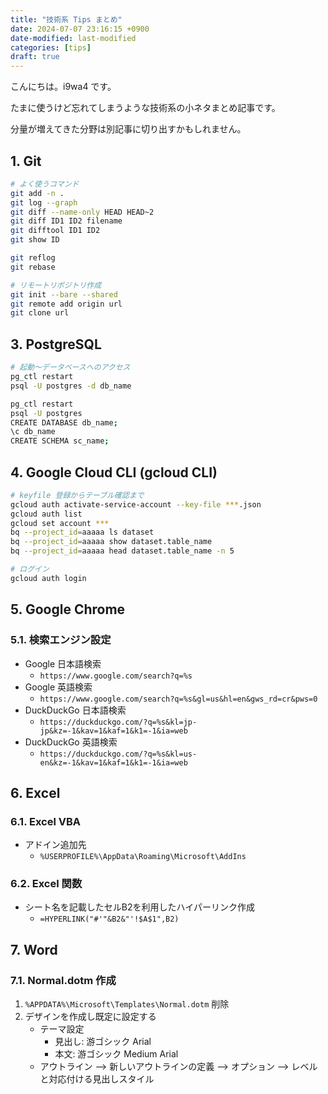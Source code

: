 ```yaml
---
title: "技術系 Tips まとめ"
date: 2024-07-07 23:16:15 +0900
date-modified: last-modified
categories: [tips]
draft: true
---
```


こんにちは。i9wa4 です。

たまに使うけど忘れてしまうような技術系の小ネタまとめ記事です。

分量が増えてきた分野は別記事に切り出すかもしれません。

## 1. Git

```sh
# よく使うコマンド
git add -n .
git log --graph
git diff --name-only HEAD HEAD~2
git diff ID1 ID2 filename
git difftool ID1 ID2
git show ID

git reflog
git rebase

# リモートリポジトリ作成
git init --bare --shared
git remote add origin url
git clone url
```

## 3. PostgreSQL

```sh
# 起動～データベースへのアクセス
pg_ctl restart
psql -U postgres -d db_name

pg_ctl restart
psql -U postgres
CREATE DATABASE db_name;
\c db_name
CREATE SCHEMA sc_name;
```

## 4. Google Cloud CLI (gcloud CLI)

```sh
# keyfile 登録からテーブル確認まで
gcloud auth activate-service-account --key-file ***.json
gcloud auth list
gcloud set account ***
bq --project_id=aaaaa ls dataset
bq --project_id=aaaaa show dataset.table_name
bq --project_id=aaaaa head dataset.table_name -n 5
```

```sh
# ログイン
gcloud auth login
```

## 5. Google Chrome

### 5.1. 検索エンジン設定

- Google 日本語検索
    - `https://www.google.com/search?q=%s`
- Google 英語検索
    - `https://www.google.com/search?q=%s&gl=us&hl=en&gws_rd=cr&pws=0`
- DuckDuckGo 日本語検索
    - `https://duckduckgo.com/?q=%s&kl=jp-jp&kz=-1&kav=1&kaf=1&k1=-1&ia=web`
- DuckDuckGo 英語検索
    - `https://duckduckgo.com/?q=%s&kl=us-en&kz=-1&kav=1&kaf=1&k1=-1&ia=web`

## 6. Excel

### 6.1. Excel VBA

- アドイン追加先
    - `%USERPROFILE%\AppData\Roaming\Microsoft\AddIns`

### 6.2. Excel 関数

- シート名を記載したセルB2を利用したハイパーリンク作成
    - `=HYPERLINK("#'"&B2&"'!$A$1",B2)`

## 7. Word

### 7.1. Normal.dotm 作成

1. `%APPDATA%\Microsoft\Templates\Normal.dotm` 削除
1. デザインを作成し既定に設定する
    - テーマ設定
        - 見出し: 游ゴシック Arial
        - 本文: 游ゴシック Medium Arial
    - アウトライン --> 新しいアウトラインの定義 --> オプション --> レベルと対応付ける見出しスタイル
